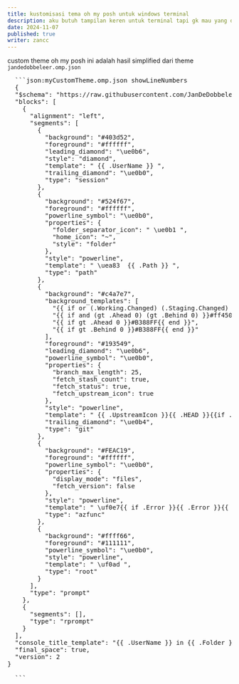 ```yaml
---
title: kustomisasi tema oh my posh untuk windows terminal
description: aku butuh tampilan keren untuk terminal tapi gk mau yang ditampilin yang overcomplicated
date: 2024-11-07
published: true
writer: zancc
---
```


custom theme oh my posh ini adalah hasil simplified dari theme `jandedobbeleer.omp.json`

<Pre>
  ```json:myCustomTheme.omp.json showLineNumbers
  {
  "$schema": "https://raw.githubusercontent.com/JanDeDobbeleer/oh-my-posh/main/themes/schema.json",
  "blocks": [
    {
      "alignment": "left",
      "segments": [
        {
          "background": "#403d52",
          "foreground": "#ffffff",
          "leading_diamond": "\ue0b6",
          "style": "diamond",
          "template": " {{ .UserName }} ",
          "trailing_diamond": "\ue0b0",
          "type": "session"
        },
        {
          "background": "#524f67",
          "foreground": "#ffffff",
          "powerline_symbol": "\ue0b0",
          "properties": {
            "folder_separator_icon": " \ue0b1 ",
            "home_icon": "~",
            "style": "folder"
          },
          "style": "powerline",
          "template": " \uea83  {{ .Path }} ",
          "type": "path"
        },
        {
          "background": "#c4a7e7",
          "background_templates": [
            "{{ if or (.Working.Changed) (.Staging.Changed) }}#FF9248{{ end }}",
            "{{ if and (gt .Ahead 0) (gt .Behind 0) }}#ff4500{{ end }}",
            "{{ if gt .Ahead 0 }}#B388FF{{ end }}",
            "{{ if gt .Behind 0 }}#B388FF{{ end }}"
          ],
          "foreground": "#193549",
          "leading_diamond": "\ue0b6",
          "powerline_symbol": "\ue0b0",
          "properties": {
            "branch_max_length": 25,
            "fetch_stash_count": true,
            "fetch_status": true,
            "fetch_upstream_icon": true
          },
          "style": "powerline",
          "template": " {{ .UpstreamIcon }}{{ .HEAD }}{{if .BranchStatus }} {{ .BranchStatus }}{{ end }}{{ if .Working.Changed }} \uf044 {{ .Working.String }}{{ end }}{{ if and (.Working.Changed) (.Staging.Changed) }} |{{ end }}{{ if .Staging.Changed }} \uf046 {{ .Staging.String }}{{ end }}{{ if gt .StashCount 0 }} \ueb4b {{ .StashCount }}{{ end }} ",
          "trailing_diamond": "\ue0b4",
          "type": "git"
        },
        {
          "background": "#FEAC19",
          "foreground": "#ffffff",
          "powerline_symbol": "\ue0b0",
          "properties": {
            "display_mode": "files",
            "fetch_version": false
          },
          "style": "powerline",
          "template": " \uf0e7{{ if .Error }}{{ .Error }}{{ else }}{{ .Full }}{{ end }} ",
          "type": "azfunc"
        },
        {
          "background": "#ffff66",
          "foreground": "#111111",
          "powerline_symbol": "\ue0b0",
          "style": "powerline",
          "template": " \uf0ad ",
          "type": "root"
        }
      ],
      "type": "prompt"
    },
    {
      "segments": [],
      "type": "rprompt"
    }
  ],
  "console_title_template": "{{ .UserName }} in {{ .Folder }}",
  "final_space": true,
  "version": 2
}

  ```
</Pre>
